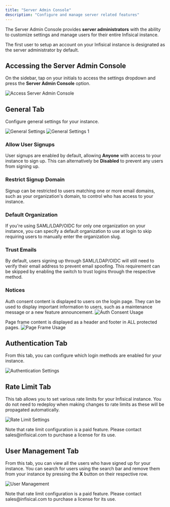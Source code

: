 ```yaml
---
title: "Server Admin Console"
description: "Configure and manage server related features"
---
```


The Server Admin Console provides **server administrators** with the ability to
customize settings and manage users for their entire Infisical instance.

<Note>
  The first user to setup an account on your Infisical instance is designated as
  the server administrator by default.
</Note>

## Accessing the Server Admin Console

On the sidebar, tap on your initials to access the settings dropdown and press the **Server Admin Console** option.

![Access Server Admin Console](/images/platform/admin-panels/access-server-admin-panel.png)

## General Tab

Configure general settings for your instance.

![General Settings](/images/platform/admin-panels/admin-panel-general.png)
![General Settings 1](/images/platform/admin-panels/admin-panel-general-1.png)

### Allow User Signups

User signups are enabled by default, allowing **Anyone** with access to your instance to sign up. This can alternatively be **Disabled** to prevent any users from signing up.

### Restrict Signup Domain

Signup can be restricted to users matching one or more email domains, such as your organization's domain, to control who has access to your instance.

### Default Organization

If you're using SAML/LDAP/OIDC for only one organization on your instance, you can specify a default organization to use at login to skip requiring users to manually enter the organization slug.

### Trust Emails

By default, users signing up through SAML/LDAP/OIDC will still need to verify their email address to prevent email spoofing. This requirement can be skipped by enabling the switch to trust logins through the respective method.

### Notices

Auth consent content is displayed to users on the login page. They can be used to display important information to users, such as a maintenance message or a new feature announcement.
![Auth Consent Usage](/images/platform/admin-panels/auth-consent-usage.png)

Page frame content is displayed as a header and footer in ALL protected pages.
![Page Frame Usage](/images/platform/admin-panels/page-frame-usage.png)

## Authentication Tab

From this tab, you can configure which login methods are enabled for your instance.

![Authentication Settings](/images/platform/admin-panels/admin-panel-auths.png)

## Rate Limit Tab

This tab allows you to set various rate limits for your Infisical instance. You do not need to redeploy when making changes to rate limits as these will be propagated automatically.

![Rate Limit Settings](/images/platform/admin-panels/admin-panel-rate-limits.png)

<Note>
  Note that rate limit configuration is a paid feature. Please contact
  sales@infisical.com to purchase a license for its use.
</Note>

## User Management Tab

From this tab, you can view all the users who have signed up for your instance. You can search for users using the search bar and remove them from your instance by pressing the **X** button on their respective row.

![User Management](/images/platform/admin-panels/admin-panel-users.png)

<Note>
  Note that rate limit configuration is a paid feature. Please contact
  sales@infisical.com to purchase a license for its use.
</Note>
